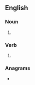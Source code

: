 ==English==

===Noun===
{{head|en|noun form}}

# {{plural of|swage|lang=en}}

===Verb===
{{head|en|verb form}}

# {{en-third-person singular of|swage}}

===Anagrams===
* {{anagrams|en|a=aegssw|GWASes}}